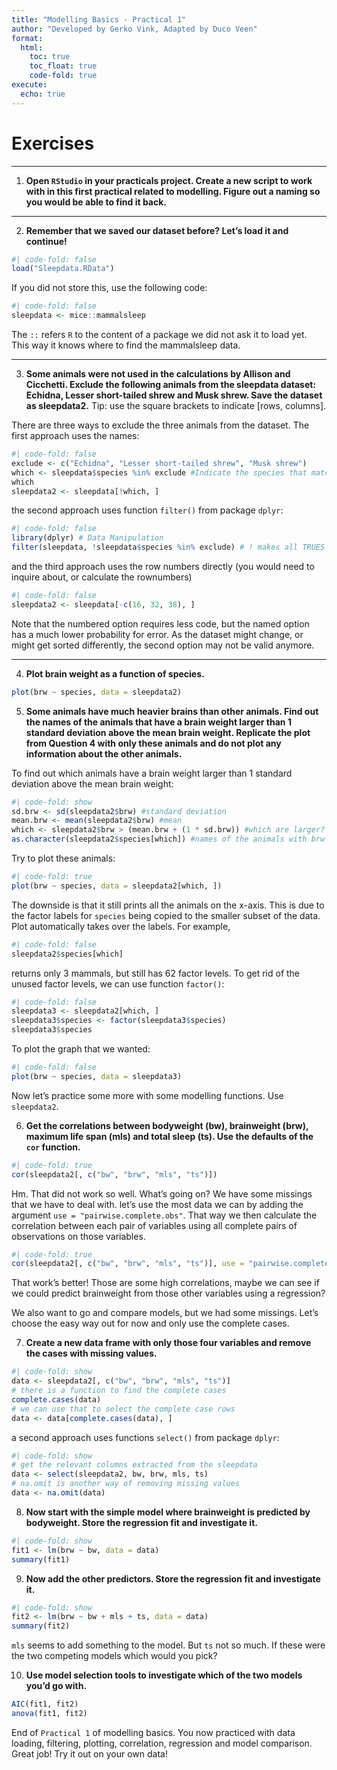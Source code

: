```yaml
---
title: "Modelling Basics - Practical 1"
author: "Developed by Gerko Vink, Adapted by Duco Veen"
format: 
  html:
    toc: true
    toc_float: true
    code-fold: true
execute:
  echo: true
---
```


# Exercises


---

1. **Open `RStudio` in your practicals project. Create a new script to work with in this first practical related to modelling. Figure out a naming so you would be able to find it back.**


---

2. **Remember that we saved our dataset before? Let's load it and continue!**

```r
#| code-fold: false
load("Sleepdata.RData")
```

If you did not store this, use the following code: 

```r
#| code-fold: false
sleepdata <- mice::mammalsleep
```

The `::` refers `R` to the content of a package we did not ask it to load yet. This way it knows where to find the mammalsleep data. 

---

3. **Some animals were not used in the calculations by Allison and Cicchetti. Exclude the following animals from the sleepdata dataset: Echidna, Lesser short-tailed shrew and Musk shrew. Save the dataset as sleepdata2.** Tip: use the square brackets to indicate [rows, columns].

There are three ways to exclude the three animals from the dataset. The first approach uses the names:
```r
#| code-fold: false
exclude <- c("Echidna", "Lesser short-tailed shrew", "Musk shrew")
which <- sleepdata$species %in% exclude #Indicate the species that match the names in exclude
which
sleepdata2 <- sleepdata[!which, ]
```

the second approach uses function `filter()` from package `dplyr`:
```r
#| code-fold: false
library(dplyr) # Data Manipulation
filter(sleepdata, !sleepdata$species %in% exclude) # ! makes all TRUES into FALSE
```

and the third approach uses the row numbers directly (you would need to inquire about, or calculate the rownumbers)
```r
#| code-fold: false
sleepdata2 <- sleepdata[-c(16, 32, 38), ]
```

Note that the numbered option requires less code, but the named option has a much lower probability for error. As the dataset might change, or might get sorted differently, the second option may not be valid anymore. 

---

4. **Plot brain weight as a function of species. **
```r
plot(brw ~ species, data = sleepdata2)
```


5. **Some animals have much heavier brains than other animals. Find out the names of the animals that have a brain weight larger than 1 standard deviation above the mean brain weight. Replicate the plot from Question 4 with only these animals and do not plot any information about the other animals. **

To find out which animals have a brain weight larger than 1 standard deviation above the mean brain weight:
```r
#| code-fold: show
sd.brw <- sd(sleepdata2$brw) #standard deviation  
mean.brw <- mean(sleepdata2$brw) #mean
which <- sleepdata2$brw > (mean.brw + (1 * sd.brw)) #which are larger?
as.character(sleepdata2$species[which]) #names of the animals with brw > 1000
```
Try to plot these animals:
```r
#| code-fold: true
plot(brw ~ species, data = sleepdata2[which, ])
```

The downside is that it still prints all the animals on the x-axis. This is due to the factor labels for `species` being copied to the smaller subset of the data. Plot automatically takes over the labels. For example, 
```r
#| code-fold: false
sleepdata2$species[which]
```

returns only 3 mammals, but still has 62 factor levels. To get rid of the unused factor levels, we can use function `factor()`:
```r
#| code-fold: false
sleepdata3 <- sleepdata2[which, ]
sleepdata3$species <- factor(sleepdata3$species)
sleepdata3$species
```
To plot the graph that we wanted:
```r
#| code-fold: false
plot(brw ~ species, data = sleepdata3)
```



Now let's practice some more with some modelling functions. Use `sleepdata2`.


6. **Get the correlations between bodyweight (bw), brainweight (brw), maximum life span (mls) and total sleep (ts). Use the defaults of the `cor` function.**

```r
#| code-fold: true
cor(sleepdata2[, c("bw", "brw", "mls", "ts")])
```

Hm. That did not work so well. What's going on? We have some missings that we have to deal with. let's use the most data we can by adding the argument `use = "pairwise.complete.obs"`. That way we then calculate the correlation between each pair of variables using all complete pairs of observations on those variables.

```r
#| code-fold: true
cor(sleepdata2[, c("bw", "brw", "mls", "ts")], use = "pairwise.complete.obs")
```

That work's better! Those are some high correlations, maybe we can see if we could predict brainweight from those other variables using a regression? 

We also want to go and compare models, but we had some missings. Let's choose the easy way out for now and only use the complete cases. 

7. **Create a new data frame with only those four variables and remove the cases with missing values.**

```r
#| code-fold: show
data <- sleepdata2[, c("bw", "brw", "mls", "ts")]
# there is a function to find the complete cases
complete.cases(data)
# we can use that to select the complete case rows
data <- data[complete.cases(data), ]
```

a second approach uses functions `select()` from package `dplyr`:

```r
#| code-fold: show
# get the relevant columns extracted from the sleepdata
data <- select(sleepdata2, bw, brw, mls, ts)
# na.omit is another way of removing missing values
data <- na.omit(data)
```

8. **Now start with the simple model where brainweight is predicted by bodyweight. Store the regression fit and investigate it. **

```r
#| code-fold: show
fit1 <- lm(brw ~ bw, data = data)
summary(fit1)
```


9. **Now add the other predictors. Store the regression fit and investigate it. **

```r
#| code-fold: show
fit2 <- lm(brw ~ bw + mls + ts, data = data)
summary(fit2)
```


`mls` seems to add something to the model. But `ts` not so much. If these were the two competing models which would you pick?

10. **Use model selection tools to investigate which of the two models you'd go with. **

```r
AIC(fit1, fit2)
anova(fit1, fit2)
```


End of `Practical 1` of modelling basics. You now practiced with data loading, filtering, plotting, correlation, regression and model comparison. Great job! Try it out on your own data!
